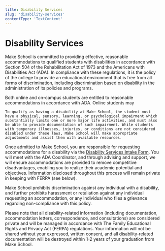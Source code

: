```yaml
---
title: Disability Services
slug: 'disability-services'
contentType: 'TextContent'
---
```


# Disability Services

Make School is committed to providing effective, reasonable accommodations to qualified students
with disabilities in accordance with Section 504 of the Rehabilitation Act of 1973 and the Americans
with Disabilities Act (ADA). In compliance with these regulations, it is the policy of the college
to provide an educational environment that is free from all forms of discrimination, including
discrimination based on disability in the administration of its policies and programs.

Both online and on-campus students are entitled to reasonable accommodations in accordance with ADA.
Online students may

```
To qualify as having a disability at Make School, the student must have a physical, sensory, learning, or psychological impairment which substantially limits one or more major life activities, and must also be able to provide documentation of such impairment. While students with temporary illnesses, injuries, or conditions are not considered disabled under these laws, Make School will make appropriate adjustments and assist them with available resources.
```

Once admitted to Make School, you are responsible for requesting accommodations for a disability via
the [Disability Services Intake Form](make.sc/ada-intake-form). You will meet with the ADA
Coordinator, and through advising and support, we will ensure accommodations are provided to remove
competitive disadvantages, enabling you to realize their academic potential and objectives.
Information disclosed throughout this process will remain private in keeping with FERPA (see below).

Make School prohibits discrimination against any individual with a disability, and further prohibits
harassment or retaliation against any individual requesting an accommodation, or any individual who
files a grievance regarding non-compliance with this policy.

Please note that all disability-related information (including documentation, accommodation letters,
correspondence, and consultations) are considered private and will be managed in accordance with The
Family Educational Rights and Privacy Act (FERPA) regulations. Your information will not be shared
without your expressed, written consent, and all disability-related documentation will be destroyed
within 1-2 years of your graduation from Make School.
